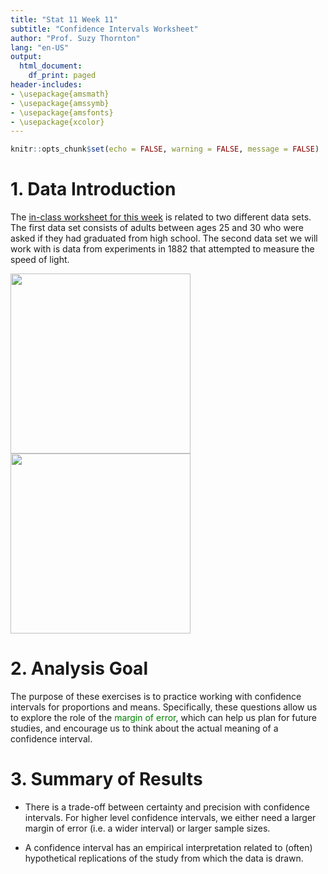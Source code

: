 ```yaml
---
title: "Stat 11 Week 11"
subtitle: "Confidence Intervals Worksheet" 
author: "Prof. Suzy Thornton"
lang: "en-US"
output:
  html_document:
    df_print: paged
header-includes:
- \usepackage{amsmath}
- \usepackage{amssymb}
- \usepackage{amsfonts}
- \usepackage{xcolor}
---
```


```r
knitr::opts_chunk$set(echo = FALSE, warning = FALSE, message = FALSE)
```


# 1. Data Introduction 

The [in-class worksheet for this week](https://dr-suz.github.io/Stat11/wk10-wksheet.html) is related to two different data sets. The first data set consists of adults between ages $25$ and $30$ who were asked if they had graduated from high school. The second data set we will work with is data from experiments in 1882 that attempted to measure the speed of light.

![](./images/wk10-graduation.png){height=3in} ![](./images/wk10-speed-of-light.png){height=3in}


# 2. Analysis Goal  

The purpose of these exercises is to practice working with confidence intervals for proportions and means. Specifically, these questions allow us to explore the role of the <span style="color:green">margin of error</span>, which can help us plan for future studies, and encourage us to think about the actual meaning of a confidence interval. 


# 3. Summary of Results  

* There is a trade-off between certainty and precision with confidence intervals. For higher level confidence intervals, we either need a larger margin of error (i.e. a wider interval) or larger sample sizes. 

* A confidence interval has an empirical interpretation related to (often) hypothetical replications of the study from which the data is drawn. 





